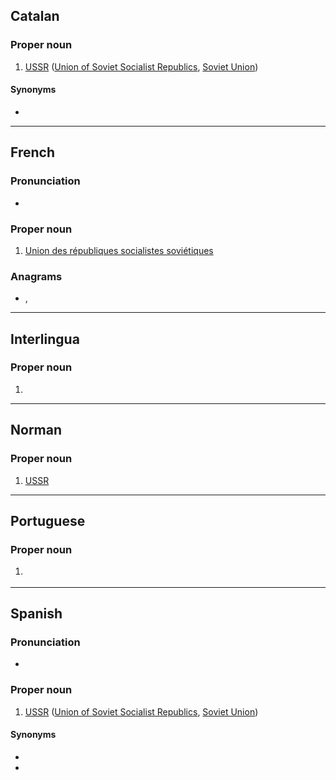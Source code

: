 ==Catalan==

===Proper noun===
{{ca-proper noun|f}}

# [[USSR]] ([[Union of Soviet Socialist Republics]], [[Soviet Union]])

====Synonyms====
* {{l|ca|Unió de Repúbliques Socialistes Soviètiques}}

----

==French==

===Pronunciation===
* {{fr-IPA|u-erre-esse-esse}}

===Proper noun===
{{fr-proper noun|f}}

# [[Union des républiques socialistes soviétiques]]

===Anagrams===
* {{l|fr|surs}}, {{l|fr|sûrs}}

----

==Interlingua==

===Proper noun===
{{head|ia|proper noun}}

# {{initialism of|Union del Republicas Socialista Sovietic|lang=ia}}

----

==Norman==

===Proper noun===
{{nrf-proper noun|f}}

# {{lb|nrf|Jersey}} {{initialism of|Unnion d'Républyiques Socialistes Soviétiques|lang=nrf}} [[USSR]] {{gloss|the Soviet Union}}

----

==Portuguese==

===Proper noun===
{{pt-proper noun|f}}

# {{initialism of|União das Repúblicas Socialistas Soviéticas|lang=pt}} {{l|en|USSR}} {{gloss|the Soviet Union}}

----

==Spanish==
{{wikipedia|lang=es}}

===Pronunciation===
* {{IPA|/urs/|lang=es}}

===Proper noun===
{{es-proper noun|f}}

# [[USSR]] ([[Union of Soviet Socialist Republics]], [[Soviet Union]])

====Synonyms====
* {{l|es|Unión de Repúblicas Socialistas Soviéticas}}
* {{l|es|Unión Soviética}}